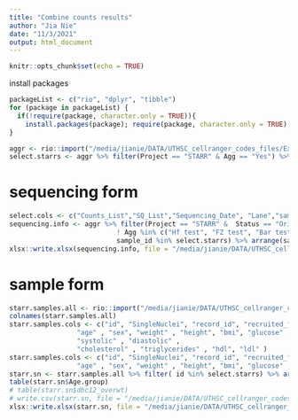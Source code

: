 ```yaml
---
title: "Combine counts results"
author: "Jia Nie"
date: "11/3/2021"
output: html_document
---
```


```r
knitr::opts_chunk$set(echo = TRUE)
```

install packages
```r
packageList <- c("rio", "dplyr", "tibble")
for (package in packageList) {
  if(!require(package, character.only = TRUE)){
    install.packages(package); require(package, character.only = TRUE); }
}
```


```r
aggr <- rio::import("/media/jianie/DATA/UTHSC_cellranger_codes_files/ExperimentSummaryFiles/Form 3_cellranger_counts_summary.xlsx")
select.starrs <- aggr %>% filter(Project == "STARR" & Agg == "Yes") %>% arrange(sample_id) %>% pull(sample_id)
```

# sequencing form
```r
select.cols <- c("Counts_List","SQ_List","Sequencing_Date", "Lane","sample_id","sample_id_ori","Agg","Status","Project","AnalysisDate","Done","Sequencing_Type" )
sequencing.info <- aggr %>% filter(Project == "STARR" &  Status == "Original" & 
                           ! Agg %in% c("Hf test", "FZ test", "Bar test") &
                           sample_id %in% select.starrs) %>% arrange(sample_id) %>% select(all_of(select.cols))
xlsx::write.xlsx(sequencing.info, file = "/media/jianie/DATA/UTHSC_cellranger_codes_files/2022-08-18 Prepare for UTSA/Sequencing Files.xlsx", row.names=FALSE)

```

# sample form
```r
starr.samples.all <- rio::import("/media/jianie/DATA/UTHSC_cellranger_codes_files/RedCap_SubjectsInfo/STARR-BaselineCharacterist_DATA_Final.xlsx")
colnames(starr.samples.all)
starr.samples.cols <- c("id", "SingleNuclei", "record_id", "recruited_from", 
                 "age" , "sex", "weight" , "height", "bmi", "glucose" ,"fasting",  "hemoglobin_a1c", "dbc12_overwt"    ,
                 "systolic" , "diastolic" , 
                 "cholesterol" , "triglycerides" , "hdl", "ldl" )
starr.samples.cols <- c("id", "SingleNuclei", "record_id", "recruited_from", 
                 "age" , "sex", "weight" , "height", "bmi", "glucose" ,"fasting",  "hemoglobin_a1c")
starr.sn <- starr.samples.all %>% filter( id %in% select.starrs) %>% arrange(id) %>% select(all_of(starr.samples.cols)) %>% mutate(Age.group = ifelse(age >= 65, "Older", ifelse(age <65 & age >= 45, "Middle", "Young")))
table(starr.sn$Age.group) 
# table(starr.sn$dbc12_overwt)
# write.csv(starr.sn, file = "/media/jianie/DATA/UTHSC_cellranger_codes_files/RedCap_SubjectsInfo/STARR.sn.subject.info.csv", row.names=FALSE)
xlsx::write.xlsx(starr.sn, file = "/media/jianie/DATA/UTHSC_cellranger_codes_files/RedCap_SubjectsInfo/STARR.sn.subject.info.xlsx", sheetName = "STARR", row.names=FALSE)
```

